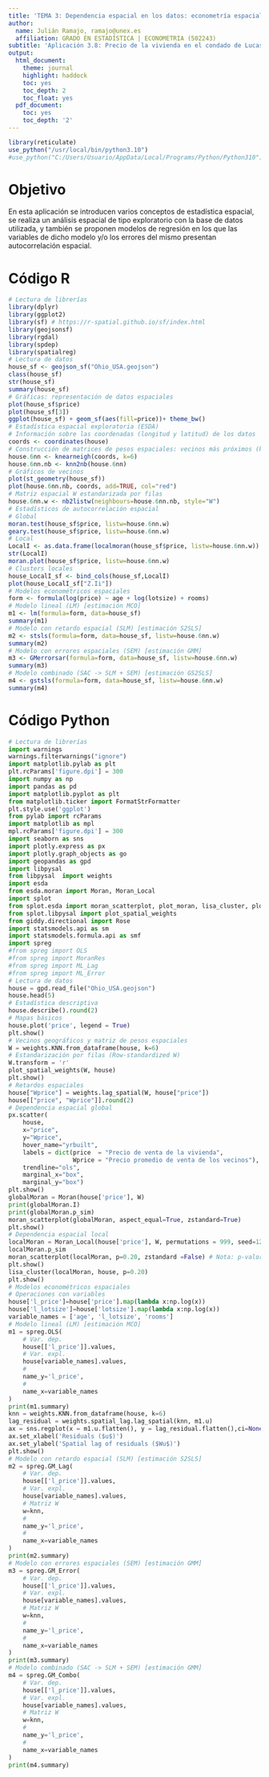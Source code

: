 ```yaml
---
title: 'TEMA 3: Dependencia espacial en los datos: econometría espacial'
author:
  name: Julián Ramajo, ramajo@unex.es
  affiliation: GRADO EN ESTADÍSTICA | ECONOMETRIA (502243)
subtitle: 'Aplicación 3.8: Precio de la vivienda en el condado de Lucas (Ohio, Estados Unidos)'
output:
  html_document:
    theme: journal
    highlight: haddock
    toc: yes
    toc_depth: 2
    toc_float: yes
  pdf_document:
    toc: yes
    toc_depth: '2'
---
```


```r
library(reticulate)
use_python("/usr/local/bin/python3.10")
#use_python("C:/Users/Usuario/AppData/Local/Programs/Python/Python310")
```

# Objetivo

En esta aplicación se introducen varios conceptos de estadística espacial, se realiza un análisis espacial de tipo exploratorio con la base de datos utilizada, y también se proponen modelos de regresión en los que las variables de dicho modelo y/o los errores del mismo presentan autocorrelación espacial.

# Código R

```r
# Lectura de librerías
library(dplyr)
library(ggplot2)
library(sf) # https://r-spatial.github.io/sf/index.html
library(geojsonsf)
library(rgdal)
library(spdep)
library(spatialreg)
# Lectura de datos
house_sf <- geojson_sf("Ohio_USA.geojson")
class(house_sf)
str(house_sf)
summary(house_sf)
# Gráficas: representación de datos espaciales
plot(house_sf$price)
plot(house_sf[3])
ggplot(house_sf) + geom_sf(aes(fill=price))+ theme_bw()
# Estadística espacial exploratoria (ESDA)
# Información sobre las coordenadas (longitud y latitud) de los datos
coords <- coordinates(house)
# Construcción de matrices de pesos espaciales: vecinos más próximos (k=6, mediana de vecinos)
house.6nn <- knearneigh(coords, k=6) 
house.6nn.nb <- knn2nb(house.6nn)
# Gráficos de vecinos
plot(st_geometry(house_sf)) 
plot(house.6nn.nb, coords, add=TRUE, col="red")
# Matriz espacial W estandarizada por filas
house.6nn.w <- nb2listw(neighbours=house.6nn.nb, style="W")
# Estadísticos de autocorrelación espacial
# Global
moran.test(house_sf$price, listw=house.6nn.w)
geary.test(house_sf$price, listw=house.6nn.w)
# Local
LocalI <- as.data.frame(localmoran(house_sf$price, listw=house.6nn.w))
str(LocalI)
moran.plot(house_sf$price, listw=house.6nn.w) 
# Clusters locales
house_LocalI_sf <- bind_cols(house_sf,LocalI)
plot(house_LocalI_sf["Z.Ii"])
# Modelos econométricos espaciales
form <- formula(log(price) ~ age + log(lotsize) + rooms)
# Modelo lineal (LM) [estimación MCO]
m1 <- lm(formula=form, data=house_sf)
summary(m1)
# Modelo con retardo espacial (SLM) [estimación S2SLS]
m2 <- stsls(formula=form, data=house_sf, listw=house.6nn.w)
summary(m2)
# Modelo con errores espaciales (SEM) [estimación GMM]
m3 <- GMerrorsar(formula=form, data=house_sf, listw=house.6nn.w)
summary(m3)
# Modelo combinado (SAC -> SLM + SEM) [estimación GS2SLS]
m4 <- gstsls(formula=form, data=house_sf, listw=house.6nn.w)
summary(m4)
```

# Código Python

```python
# Lectura de librerías
import warnings
warnings.filterwarnings("ignore")
import matplotlib.pylab as plt
plt.rcParams['figure.dpi'] = 300
import numpy as np
import pandas as pd
import matplotlib.pyplot as plt
from matplotlib.ticker import FormatStrFormatter
plt.style.use('ggplot')
from pylab import rcParams
import matplotlib as mpl
mpl.rcParams['figure.dpi'] = 300
import seaborn as sns
import plotly.express as px
import plotly.graph_objects as go
import geopandas as gpd
import libpysal
from libpysal  import weights
import esda
from esda.moran import Moran, Moran_Local
import splot
from splot.esda import moran_scatterplot, plot_moran, lisa_cluster, plot_local_autocorrelation
from splot.libpysal import plot_spatial_weights
from giddy.directional import Rose
import statsmodels.api as sm
import statsmodels.formula.api as smf
import spreg
#from spreg import OLS
#from spreg import MoranRes
#from spreg import ML_Lag
#from spreg import ML_Error
# Lectura de datos
house = gpd.read_file("Ohio_USA.geojson")
house.head(5)
# Estadística descriptiva
house.describe().round(2)
# Mapas básicos
house.plot('price', legend = True)
plt.show()
# Vecinos geográficos y matriz de pesos espaciales 
W = weights.KNN.from_dataframe(house, k=6)
# Estandarización por filas (Row-standardized W)
W.transform = 'r'
plot_spatial_weights(W, house)
plt.show()
# Retardos espaciales
house["Wprice"] = weights.lag_spatial(W, house["price"])
house[["price", "Wprice"]].round(2)
# Dependencia espacial global
px.scatter(
    house,
    x="price",
    y="Wprice",
    hover_name="yrbuilt",
    labels = dict(price  = "Precio de venta de la vivienda",
                  Wprice = "Precio promedio de venta de los vecinos"),
    trendline="ols",
    marginal_x="box",
    marginal_y="box")
plt.show()
globalMoran = Moran(house['price'], W)
print(globalMoran.I)
print(globalMoran.p_sim)
moran_scatterplot(globalMoran, aspect_equal=True, zstandard=True)
plt.show()
# Dependencia espacial local
localMoran = Moran_Local(house['price'], W, permutations = 999, seed=12345)
localMoran.p_sim
moran_scatterplot(localMoran, p=0.20, zstandard =False) # Nota: p-valor=0.20
plt.show()
lisa_cluster(localMoran, house, p=0.20)
plt.show()
# Modelos econométricos espaciales
# Operaciones con variables
house['l_price']=house['price'].map(lambda x:np.log(x))
house['l_lotsize']=house['lotsize'].map(lambda x:np.log(x))
variable_names = ['age', 'l_lotsize', 'rooms']
# Modelo lineal (LM) [estimación MCO]
m1 = spreg.OLS(
    # Var. dep.
    house[['l_price']].values, 
    # Var. expl.
    house[variable_names].values,
    # 
    name_y='l_price', 
    # 
    name_x=variable_names
)
print(m1.summary)
knn = weights.KNN.from_dataframe(house, k=6)
lag_residual = weights.spatial_lag.lag_spatial(knn, m1.u)
ax = sns.regplot(x = m1.u.flatten(), y = lag_residual.flatten(),ci=None)
ax.set_xlabel('Residuals ($u$)')
ax.set_ylabel('Spatial lag of residuals ($Wu$)')
plt.show()
# Modelo con retardo espacial (SLM) [estimación S2SLS]
m2 = spreg.GM_Lag(
    # Var. dep.
    house[['l_price']].values, 
    # Var. expl.
    house[variable_names].values,
    # Matriz W
    w=knn, 
    # 
    name_y='l_price', 
    # 
    name_x=variable_names
)
print(m2.summary)
# Modelo con errores espaciales (SEM) [estimación GMM]
m3 = spreg.GM_Error(
    # Var. dep.
    house[['l_price']].values, 
    # Var. expl.
    house[variable_names].values,
    # Matriz W
    w=knn, 
    #  
    name_y='l_price', 
    # 
    name_x=variable_names
)
print(m3.summary)
# Modelo combinado (SAC -> SLM + SEM) [estimación GMM]
m4 = spreg.GM_Combo(
    # Var. dep.
    house[['l_price']].values, 
    # Var. expl.
    house[variable_names].values,
    # Matriz W
    w=knn, 
    # 
    name_y='l_price', 
    # 
    name_x=variable_names
)
print(m4.summary)
```
